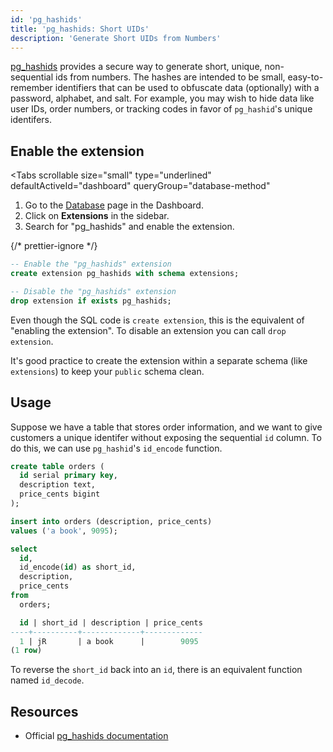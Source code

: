 ```yaml
---
id: 'pg_hashids'
title: 'pg_hashids: Short UIDs'
description: 'Generate Short UIDs from Numbers'
---
```


[pg_hashids](https://github.com/iCyberon/pg_hashids) provides a secure way to generate short, unique, non-sequential ids from numbers. The hashes are intended to be small, easy-to-remember identifiers that can be used to obfuscate data (optionally) with a password, alphabet, and salt. For example, you may wish to hide data like user IDs, order numbers, or tracking codes in favor of `pg_hashid`'s unique identifers.

## Enable the extension

<Tabs
  scrollable
  size="small"
  type="underlined"
  defaultActiveId="dashboard"
  queryGroup="database-method"
>
<TabPanel id="dashboard" label="Dashboard">

1. Go to the [Database](https://supabase.com/dashboard/project/_/database/tables) page in the Dashboard.
2. Click on **Extensions** in the sidebar.
3. Search for "pg_hashids" and enable the extension.

</TabPanel>
<TabPanel id="sql" label="SQL">

{/* prettier-ignore */}
```sql
-- Enable the "pg_hashids" extension
create extension pg_hashids with schema extensions;

-- Disable the "pg_hashids" extension
drop extension if exists pg_hashids;
```

Even though the SQL code is `create extension`, this is the equivalent of "enabling the extension".
To disable an extension you can call `drop extension`.

It's good practice to create the extension within a separate schema (like `extensions`) to keep your `public` schema clean.

</TabPanel>
</Tabs>

## Usage

Suppose we have a table that stores order information, and we want to give customers a unique identifer without exposing the sequential `id` column. To do this, we can use `pg_hashid`'s `id_encode` function.

```sql
create table orders (
  id serial primary key,
  description text,
  price_cents bigint
);

insert into orders (description, price_cents)
values ('a book', 9095);

select
  id,
  id_encode(id) as short_id,
  description,
  price_cents
from
  orders;

  id | short_id | description | price_cents
----+----------+-------------+-------------
  1 | jR       | a book      |        9095
(1 row)
```

To reverse the `short_id` back into an `id`, there is an equivalent function named `id_decode`.

## Resources

- Official [pg_hashids documentation](https://github.com/iCyberon/pg_hashids)
